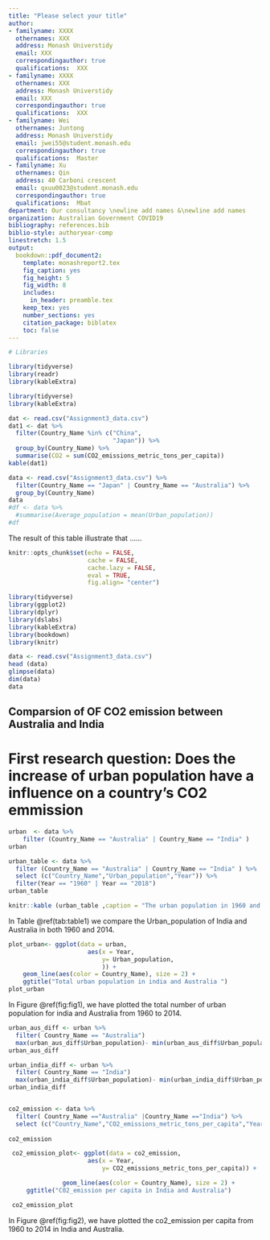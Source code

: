 ```yaml
---
title: "Please select your title"
author:
- familyname: XXXX
  othernames: XXX
  address: Monash Universtidy
  email: XXX
  correspondingauthor: true
  qualifications:  XXX
- familyname: XXXX
  othernames: XXX
  address: Monash Universtidy
  email: XXX
  correspondingauthor: true
  qualifications:  XXX
- familyname: Wei
  othernames: Juntong
  address: Monash Universtidy
  email: jwei55@student.monash.edu
  correspondingauthor: true
  qualifications:  Master
- familyname: Xu
  othernames: Qin 
  address: 40 Carboni crescent 
  email: qxuu0023@student.monash.edu
  correspondingauthor: true
  qualifications:  Mbat
department: Our consultancy \newline add names &\newline add names
organization: Australian Government COVID19
bibliography: references.bib
biblio-style: authoryear-comp
linestretch: 1.5
output:
  bookdown::pdf_document2:
    template: monashreport2.tex
    fig_caption: yes
    fig_height: 5
    fig_width: 8
    includes:
      in_header: preamble.tex
    keep_tex: yes
    number_sections: yes
    citation_package: biblatex
    toc: false
---
```


```r
# Libraries

library(tidyverse)
library(readr)
library(kableExtra)
```



\section*{Country XX1 and YY1"}

\section*{Country XX2 and YY2}
```r
library(tidyverse)
library(kableExtra)
```

```r
dat <- read.csv("Assignment3_data.csv")
dat1 <- dat %>%
  filter(Country_Name %in% c("China",
                             "Japan")) %>%
  group_by(Country_Name) %>%
  summarise(CO2 = sum(CO2_emissions_metric_tons_per_capita))
kable(dat1)
```

\section*{Country XX3 and YY3}

```r
data <- read.csv("Assignment3_data.csv") %>% 
  filter(Country_Name == "Japan" | Country_Name == "Australia") %>% 
  group_by(Country_Name)
data
#df <- data %>% 
  #summarise(Average_population = mean(Urban_population))
#df
```
The result of this table illustrate that ......

\section*{Country Australia and India}

```r
knitr::opts_chunk$set(echo = FALSE, 
                      cache = FALSE, 
                      cache.lazy = FALSE,
                      eval = TRUE,
                      fig.align= "center")

```

```r
library(tidyverse)
library(ggplot2)
library(dplyr)
library(dslabs)
library(kableExtra)
library(bookdown)
library(knitr)
```

```r
data <- read.csv("Assignment3_data.csv")
head (data)
glimpse(data)
dim(data)
data
```

## Comparsion of OF CO2 emission between Australia and India
# First research question: Does the increase of urban population have a influence on a country's CO2 emmission

```r
urban  <- data %>% 
    filter (Country_Name == "Australia" | Country_Name == "India" )
urban

urban_table <- data %>% 
  filter (Country_Name == "Australia" | Country_Name == "India" ) %>% 
  select (c("Country_Name","Urban_population","Year")) %>% 
  filter(Year == "1960" | Year == "2018")  
urban_table

knitr::kable (urban_table ,caption = "The urban population in 1960 and 2018 for both Australia and India") %>% kable_styling()
```
In Table \@ref(tab:table1) we compare the Urban_population of India and Australia in both 1960 and 2014. 

```r
plot_urban<- ggplot(data = urban, 
                      aes(x = Year,
                          y= Urban_population,
                          )) +
    geom_line(aes(color = Country_Name), size = 2) +
    ggtitle("Total urban population in india and Australia ")
plot_urban
```
In Figure \@ref(fig:fig1), we have plotted the total number of urban population for india and Australia from 1960 to 2014.




```r

urban_aus_diff <- urban %>% 
  filter( Country_Name == "Australia") 
  max(urban_aus_diff$Urban_population)- min(urban_aus_diff$Urban_population)
urban_aus_diff

urban_india_diff <- urban %>% 
  filter( Country_Name == "India") 
  max(urban_india_diff$Urban_population)- min(urban_india_diff$Urban_population)
urban_india_diff



```








```r
co2_emission <- data %>% 
  filter( Country_Name =="Australia" |Country_Name =="India") %>% 
  select (c("Country_Name","CO2_emissions_metric_tons_per_capita","Year" )) 
  
co2_emission

```

```r
 co2_emission_plot<- ggplot(data = co2_emission, 
                      aes(x = Year,
                          y= CO2_emissions_metric_tons_per_capita)) +

               geom_line(aes(color = Country_Name), size = 2) +
     ggtitle("C02_emission per capita in India and Australia")

 co2_emission_plot

```
In Figure \@ref(fig:fig2), we have plotted the co2_emission per capita from 1960 to 2014 in India and Australia. 




